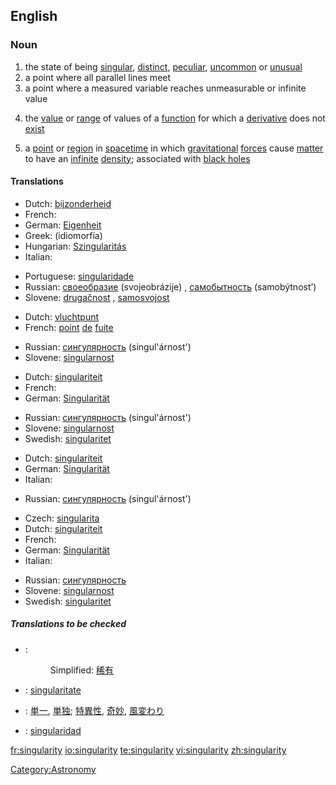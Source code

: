 {{wikipedia}}
==English==

===Noun===
{{en-noun|singularities}}

# the state of being [[singular]], [[distinct]], [[peculiar]], [[uncommon]] or [[unusual]]
# a point where all parallel lines meet
# a point where a measured variable reaches unmeasurable or infinite value
# {{mathematics}} the [[value]] or [[range]] of values of a [[function]] for which a [[derivative]] does not [[exist]]
# {{physics}} a [[point]] or [[region]] in [[spacetime]] in which [[gravitational]] [[force]]s cause [[matter]] to have an [[infinite]] [[density]]; associated with [[black hole]]s

====Translations====
{{trans-top|peculiar}}
* Dutch: [[bijzonderheid]] {{f}}
* French: {{t-|fr|singularité|f}}
* German: [[Eigenheit]] {{f}}
* Greek: {{t|el|ιδιομορφία|f|sc=Grek}} (idiomorfía)
* Hungarian: [[Szingularitás]]
* Italian: {{t-|it|singolarità|f}}
{{trans-mid}}
* Portuguese: [[singularidade]] {{f}}
* Russian: [[своеобразие]] (svojeobrázije) {{n}}, [[самобытность]] (samobýtnost’) {{f}}
* Slovene: [[drugačnost]] {{f}}, [[samosvojost]] {{f}}
{{trans-bottom}}

{{trans-top|point where all lines meet}}
* Dutch: [[vluchtpunt]] {{n}}
* French: [[point]] {{m}} [[de]] [[fuite]]
{{trans-mid}}
* Russian: [[сингулярность]] (singul'árnost') {{f}}
* Slovene: [[singularnost]] {{f}}
{{trans-bottom}}

{{trans-top|point where infinite value is reached}}
* Dutch: [[singulariteit]] {{f}}
* French: {{t-|fr|singularité|f}}
* German: [[Singularität]] {{f}}
{{trans-mid}}
* Russian: [[сингулярность]] (singul'árnost') {{f}}
* Slovene: [[singularnost]] {{f}}
* Swedish: [[singularitet]] {{c}}
{{trans-bottom}}

{{trans-top|value for which a derivative does not exist}}
* Dutch: [[singulariteit]] {{f}}
* German: [[Singularität]] {{f}}
* Italian: {{t-|it|singolarità|f}}
{{trans-mid}}
* Russian: [[сингулярность]] (singul'árnost') {{f}}
{{trans-bottom}}

{{trans-top|point of infinite density}}
* Czech: [[singularita]] {{f}}
* Dutch: [[singulariteit]] {{f}}
* French: {{t-|fr|singularité|f}}
* German: [[Singularität]] {{f}}
* Italian: {{t-|it|singolarità|f}}
{{trans-mid}}
* Russian: [[сингулярность]]
* Slovene: [[singularnost]] {{f}}
* Swedish: [[singularitet]] {{c}}
{{trans-bottom}}

=====Translations to be checked=====
{{checktrans}}
*{{ttbc|Chinese}}:
*:Simplified: [[稀有]]
*{{ttbc|Interlingua}}: [[singularitate]]
*{{ttbc|Japanese}}: [[単一]], [[単独]]; [[特異性]], [[奇妙]], [[風変わり]]
*{{ttbc|Spanish}}: [[singularidad]] {{f}}

[[Category:Astronomy]]

[[fr:singularity]]
[[io:singularity]]
[[te:singularity]]
[[vi:singularity]]
[[zh:singularity]]